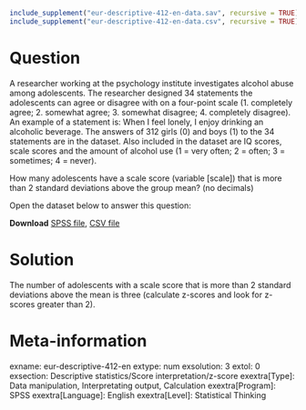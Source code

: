 ```{r, echo = FALSE, results = "hide"}
include_supplement("eur-descriptive-412-en-data.sav", recursive = TRUE)
include_supplement("eur-descriptive-412-en-data.csv", recursive = TRUE)
```

Question
========
A researcher working at the psychology institute investigates alcohol abuse among adolescents. The researcher designed 34 statements the adolescents can agree or disagree with on a four-point scale (1. completely agree; 2. somewhat agree; 3. somewhat disagree; 4. completely disagree). An example of a statement is: When I feel lonely, I enjoy drinking an alcoholic beverage. The answers of 312 girls (0) and boys (1) to the 34 statements are in the dataset. Also included in the dataset are IQ scores, scale scores and the amount of alcohol use (1 = very often; 2 = often; 3 = sometimes; 4 = never).

How many adolescents have a scale score (variable [scale]) that is more than 2 standard deviations above the group mean? (no decimals)

Open the dataset below to answer this question:

**Download** [SPSS file](eur-descriptive-412-en-data.sav), [CSV file](eur-descriptive-412-en-data.csv)


Solution
========
The number of adolescents with a scale score that is more than 2 standard deviations above the mean is three (calculate z-scores and look for z-scores greater than 2).


Meta-information
================
exname: eur-descriptive-412-en
extype: num
exsolution: 3
extol: 0
exsection: Descriptive statistics/Score interpretation/z-score
exextra[Type]: Data manipulation, Interpretating output, Calculation
exextra[Program]: SPSS
exextra[Language]: English
exextra[Level]: Statistical Thinking